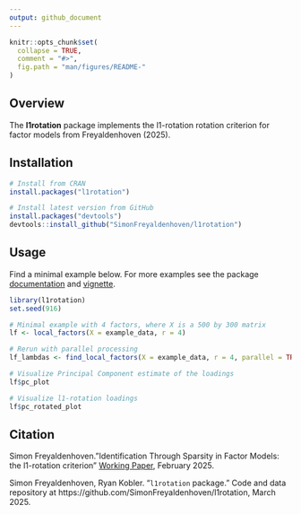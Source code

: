 ```yaml
---
output: github_document
---
```


<!-- README.md is generated from README.Rmd. Please edit that file -->

```r
knitr::opts_chunk$set(
  collapse = TRUE,
  comment = "#>",
  fig.path = "man/figures/README-"
)
```


## Overview

The **l1rotation** package implements the l1-rotation rotation criterion for factor models from Freyaldenhoven (2025).

## Installation

```r
# Install from CRAN
install.packages("l1rotation")

# Install latest version from GitHub
install.packages("devtools")
devtools::install_github("SimonFreyaldenhoven/l1rotation")
```

## Usage

Find a minimal example below. 
For more examples see the package [documentation](https://cran.r-project.org/package=l1rotation/l1rotation.pdf) and [vignette](https://cran.r-project.org/package=l1rotation/vignettes/documentation.html).

```r

library(l1rotation)
set.seed(916) 

# Minimal example with 4 factors, where X is a 500 by 300 matrix
lf <- local_factors(X = example_data, r = 4)

# Rerun with parallel processing
lf_lambdas <- find_local_factors(X = example_data, r = 4, parallel = TRUE, n_cores = 10)

# Visualize Principal Component estimate of the loadings
lf$pc_plot

# Visualize l1-rotation loadings
lf$pc_rotated_plot
```

## Citation

Simon Freyaldenhoven."Identification Through Sparsity in Factor Models: the l1-rotation criterion" [Working Paper](https://simonfreyaldenhoven.github.io/papers/factor_rotation.pdf),
February 2025.

Simon Freyaldenhoven, Ryan Kobler. "`l1rotation` package." Code and data repository at https://github.com/SimonFreyaldenhoven/l1rotation, March 2025.
